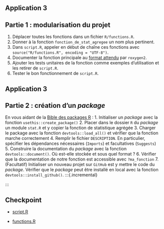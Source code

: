 ## Application 3

:::{.callout-tip collapse="true" icon=false}
## Partie 1 : modularisation du projet

:::{.incremental}
1. Déplacer toutes les fonctions dans un fichier `R/functions.R`.
2. Donner à la fonction `fonction_de_stat_agregee` un nom plus pertinent.
3. Dans `script.R`, appeler en début de chaîne ces fonctions avec `source("R/functions.R", encoding = "UTF-8")`.
4. Documenter la fonction principale au [format attendu](https://cran.r-project.org/web/packages/roxygen2/vignettes/roxygen2.html) par `roxygen2`.
5. Ajouter les tests unitaires de la fonction comme exemples d'utilisation et les retirer de `script.R`.
6. Tester le bon fonctionnement de `script.R`.
:::

:::

## Application 3

:::{.callout-tip collapse="true" icon=false}
## Partie 2 : création d'un *package*
En vous aidant de la [Bible des packages R](https://r-pkgs.org/whole-game.html) :
1. Initialiser un *package* avec la fonction `usethis::create_package()`
2. Placer dans le dossier `R` du *package* un module `stat.R` et y copier la fonction de statistique agrégée
3. Charger le package avec la fonction `devtools::load_all()` et vérifier que la fonction marche correctement
4. Remplir le fichier `DESCRIPTION`. En particulier, spécifier les dépendances nécessaires (`Imports`) et facultatives (`Suggests`)
5. Construire la documentation du *package* avec la fonction `devtools::document()`. Où est-elle stockée et sous quel format ?
6. Vérifier que la documentation de notre fonction est accessible avec `?ma_fonction`
7. (Facultatif) Initialiser un nouveau projet sur `GitHub` est y mettre le code du *package*. Vérifier que le *package* peut être installé en local avec la fonction `devtools::install_github()`.
:::{.incremental}

:::

:::

## Checkpoint

- [script.R](https://raw.githubusercontent.com/InseeFrLab/formation-bonnes-pratiques-R/main/R/checkpoints/application3a/script.R)

- [functions.R](https://raw.githubusercontent.com/InseeFrLab/formation-bonnes-pratiques-R/main/R/checkpoints/application3a/functions.R)
